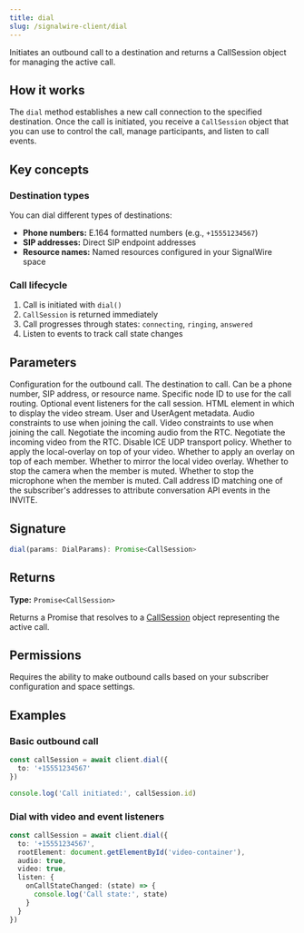 ```yaml
---
title: dial
slug: /signalwire-client/dial
---
```



Initiates an outbound call to a destination and returns a CallSession object for managing the active call.

## How it works

The `dial` method establishes a new call connection to the specified destination. Once the call is initiated, you receive a `CallSession` object that you can use to control the call, manage participants, and listen to call events.

## Key concepts

### Destination types

You can dial different types of destinations:
- **Phone numbers:** E.164 formatted numbers (e.g., `+15551234567`)
- **SIP addresses:** Direct SIP endpoint addresses
- **Resource names:** Named resources configured in your SignalWire space

### Call lifecycle

1. Call is initiated with `dial()`
2. `CallSession` is returned immediately
3. Call progresses through states: `connecting`, `ringing`, `answered`
4. Listen to events to track call state changes

## Parameters

<APIField name="params" type="DialParams" required>
  Configuration for the outbound call.
</APIField>

<APIField name="params.to" type="string" required>
  The destination to call. Can be a phone number, SIP address, or resource name.
</APIField>

<APIField name="params.nodeId" type="string">
  Specific node ID to use for the call routing.
</APIField>

<APIField name="params.listen" type="Partial<CallListeners>">
  Optional event listeners for the call session.
</APIField>

<APIField name="params.rootElement" type="HTMLElement | null">
  HTML element in which to display the video stream.
</APIField>

<APIField name="params.userVariables" type="Record<string, any>">
  User and UserAgent metadata.
</APIField>

<APIField name="params.audio" type="MediaStreamConstraints['audio']" default="true">
  Audio constraints to use when joining the call.
</APIField>

<APIField name="params.video" type="MediaStreamConstraints['video']" default="true">
  Video constraints to use when joining the call.
</APIField>

<APIField name="params.negotiateAudio" type="boolean" default="true">
  Negotiate the incoming audio from the RTC.
</APIField>

<APIField name="params.negotiateVideo" type="boolean" default="true">
  Negotiate the incoming video from the RTC.
</APIField>

<APIField name="params.disableUdpIceServers" type="boolean">
  Disable ICE UDP transport policy.
</APIField>

<APIField name="params.applyLocalVideoOverlay" type="boolean" default="true">
  Whether to apply the local-overlay on top of your video.
</APIField>

<APIField name="params.applyMemberOverlay" type="boolean" default="true">
  Whether to apply an overlay on top of each member.
</APIField>

<APIField name="params.mirrorLocalVideoOverlay" type="boolean" default="false">
  Whether to mirror the local video overlay.
</APIField>

<APIField name="params.stopCameraWhileMuted" type="boolean" default="true">
  Whether to stop the camera when the member is muted.
</APIField>

<APIField name="params.stopMicrophoneWhileMuted" type="boolean" default="true">
  Whether to stop the microphone when the member is muted.
</APIField>

<APIField name="params.fromCallAddressId" type="string">
  Call address ID matching one of the subscriber's addresses to attribute conversation API events in the INVITE.
</APIField>

## Signature

```typescript
dial(params: DialParams): Promise<CallSession>
```

## Returns

**Type:** `Promise<CallSession>`

Returns a Promise that resolves to a [CallSession](../CallSession) object representing the active call.

## Permissions

Requires the ability to make outbound calls based on your subscriber configuration and space settings.

## Examples

### Basic outbound call

```typescript
const callSession = await client.dial({
  to: '+15551234567'
})

console.log('Call initiated:', callSession.id)
```

### Dial with video and event listeners

```typescript
const callSession = await client.dial({
  to: '+15551234567',
  rootElement: document.getElementById('video-container'),
  audio: true,
  video: true,
  listen: {
    onCallStateChanged: (state) => {
      console.log('Call state:', state)
    }
  }
})
```
